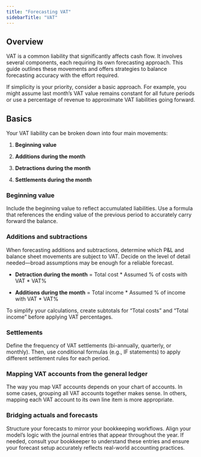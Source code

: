 ```yaml
---
title: "Forecasting VAT"
sidebarTitle: "VAT"
---
```


## Overview

VAT is a common liability that significantly affects cash flow. It involves several components, each requiring its own forecasting approach. This guide outlines these movements and offers strategies to balance forecasting accuracy with the effort required.

If simplicity is your priority, consider a basic approach. For example, you might assume last month’s VAT value remains constant for all future periods or use a percentage of revenue to approximate VAT liabilities going forward.

## Basics

Your VAT liability can be broken down into four main movements:

1. **Beginning value**

2. **Additions during the month**

3. **Detractions during the month**

4. **Settlements during the month**

### Beginning value

Include the beginning value to reflect accumulated liabilities. Use a formula that references the ending value of the previous period to accurately carry forward the balance.

### Additions and subtractions

When forecasting additions and subtractions, determine which P\&L and balance sheet movements are subject to VAT. Decide on the level of detail needed—broad assumptions may be enough for a reliable forecast.

* **Detraction during the month** = Total cost \* Assumed % of costs with VAT \* VAT%

* **Additions during the month** = Total income \* Assumed % of income with VAT \* VAT%

To simplify your calculations, create subtotals for “Total costs” and “Total income” before applying VAT percentages.

### Settlements

Define the frequency of VAT settlements (bi-annually, quarterly, or monthly). Then, use conditional formulas (e.g., IF statements) to apply different settlement rules for each period.

### Mapping VAT accounts from the general ledger

The way you map VAT accounts depends on your chart of accounts. In some cases, grouping all VAT accounts together makes sense. In others, mapping each VAT account to its own line item is more appropriate.

### Bridging actuals and forecasts

Structure your forecasts to mirror your bookkeeping workflows. Align your model’s logic with the journal entries that appear throughout the year. If needed, consult your bookkeeper to understand these entries and ensure your forecast setup accurately reflects real-world accounting practices.
